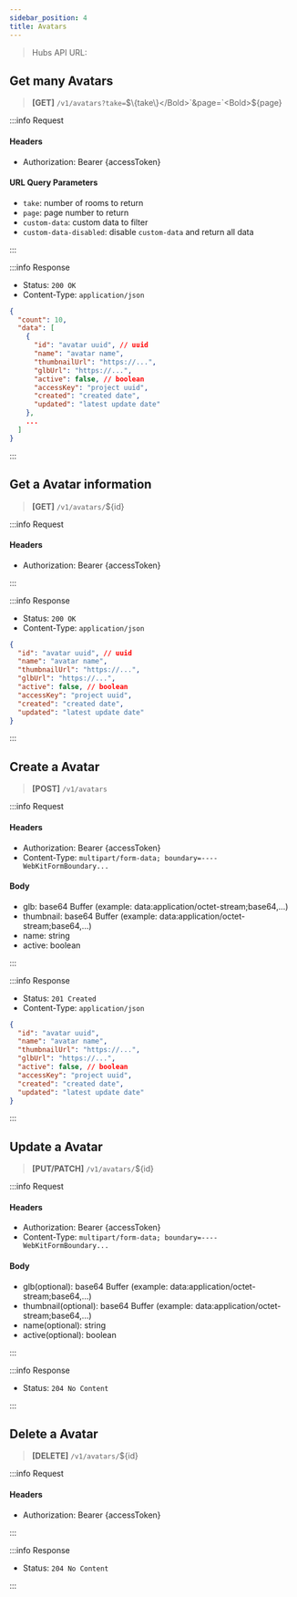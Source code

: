 ```yaml
---
sidebar_position: 4
title: Avatars
---
```



> Hubs API URL: <a><APIUrl /></a>

## Get many Avatars

> **[GET]** `/v1/avatars?take=`<Bold>$\{take\}</Bold>`&page=`<Bold>$\{page\}</Bold>

:::info Request

#### Headers
- Authorization: Bearer {accessToken}

#### URL Query Parameters
- `take`: number of rooms to return
- `page`: page number to return
- `custom-data`: custom data to filter
- `custom-data-disabled`: disable `custom-data` and return all data

:::

:::info Response

- Status: `200 OK`
- Content-Type: `application/json`

```json
{
  "count": 10,
  "data": [
    {
      "id": "avatar uuid", // uuid
      "name": "avatar name",
      "thumbnailUrl": "https://...",
      "glbUrl": "https://...",
      "active": false, // boolean
      "accessKey": "project uuid",
      "created": "created date",
      "updated": "latest update date"
    },
    ...
  ]
}
```

:::

## Get a Avatar information

> **[GET]** `/v1/avatars/`<Bold>$\{id\}</Bold>

:::info Request

#### Headers
- Authorization: Bearer {accessToken}

:::

:::info Response

- Status: `200 OK`
- Content-Type: `application/json`

```json
{
  "id": "avatar uuid", // uuid
  "name": "avatar name",
  "thumbnailUrl": "https://...",
  "glbUrl": "https://...",
  "active": false, // boolean
  "accessKey": "project uuid",
  "created": "created date",
  "updated": "latest update date"
}
```

:::

## Create a Avatar

> **[POST]** `/v1/avatars`

:::info Request

#### Headers
- Authorization: Bearer {accessToken}
- Content-Type: `multipart/form-data; boundary=----WebKitFormBoundary...`

#### Body
- glb: base64 Buffer (example: data:application/octet-stream;base64,...)
- thumbnail: base64 Buffer (example: data:application/octet-stream;base64,...)
- name: string
- active: boolean

:::

:::info Response

- Status: `201 Created`
- Content-Type: `application/json`

```json
{
  "id": "avatar uuid",
  "name": "avatar name",
  "thumbnailUrl": "https://...",
  "glbUrl": "https://...",
  "active": false, // boolean
  "accessKey": "project uuid",
  "created": "created date",
  "updated": "latest update date"
}
```

:::

## Update a Avatar

> **[PUT/PATCH]** `/v1/avatars/`<Bold>$\{id\}</Bold>

:::info Request

#### Headers
- Authorization: Bearer {accessToken}
- Content-Type: `multipart/form-data; boundary=----WebKitFormBoundary...`

#### Body
- glb(optional): base64 Buffer (example: data:application/octet-stream;base64,...)
- thumbnail(optional): base64 Buffer (example: data:application/octet-stream;base64,...)
- name(optional): string
- active(optional): boolean

:::

:::info Response

- Status: `204 No Content`

:::

## Delete a Avatar

> **[DELETE]** `/v1/avatars/`<Bold>$\{id\}</Bold>

:::info Request

#### Headers
- Authorization: Bearer {accessToken}

:::

:::info Response

- Status: `204 No Content`

:::
